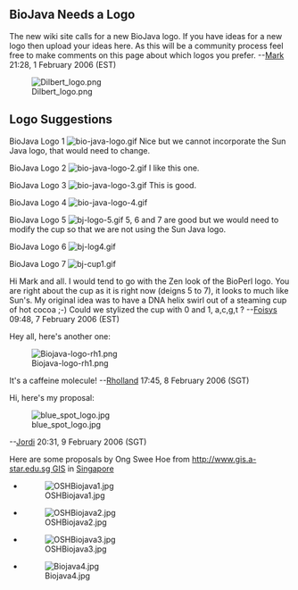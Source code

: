 == BioJava Needs a Logo ==

The new wiki site calls for a new BioJava logo. If you have ideas for a new logo then upload your ideas here. As this will be a community process feel free to make comments on this page about which logos you prefer.
--[[User:Mark|Mark]] 21:28, 1 February 2006 (EST)


[[Image:Dilbert_logo.png]]

== Logo Suggestions ==
BioJava Logo 1 
[[Image:bio-java-logo.gif]]   Nice but we cannot incorporate the Sun Java logo, that would need to change.




BioJava Logo 2
[[Image:bio-java-logo-2.gif]]    I like this one.




BioJava Logo 3
[[Image:bio-java-logo-3.gif]]   This is good.




BioJava Logo 4
[[Image:bio-java-logo-4.gif]]




BioJava Logo 5
[[Image:bj-logo-5.gif]]    5, 6 and 7 are good but we would need to modify the cup so that we are not using the Sun Java logo.





BioJava Logo 6 
[[Image:bj-log4.gif]]




BioJava Logo 7 
[[Image:bj-cup1.gif]]


Hi Mark and all. I would tend to go with the Zen look of the BioPerl logo. You are right about the cup as it is right now (deigns 5 to 7), it looks to much like Sun's. My original idea was to have a DNA helix swirl out of a steaming cup of hot cocoa ;-) Could we stylized the cup with 0 and 1, a,c,g,t ? --[[User:Foisys|Foisys]] 09:48, 7 February 2006 (EST)


Hey all, here's another one:

[[Image:Biojava-logo-rh1.png]]

It's a caffeine molecule!
--[[User::Rholland|Rholland]] 17:45, 8 February 2006 (SGT)



Hi, here's my proposal:

[[Image:blue_spot_logo.jpg]]

--[[User::Jordi|Jordi]] 20:31, 9 February 2006 (SGT)


Here are some proposals by Ong Swee Hoe from [[http://www.gis.a-star.edu.sg GIS]] in [[wp:Singapore|Singapore]]
* [[Image:OSHBiojava1.jpg]]

* [[Image:OSHBiojava2.jpg]]

* [[Image:OSHBiojava3.jpg]]

* [[Image:Biojava4.jpg]]